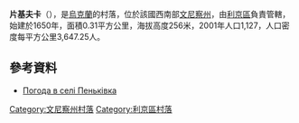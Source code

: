 {{coord|49|22|10|N|28|16|25|E|scale:30000|display=title}}

'''片基夫卡'''（{{lang-uk|Пеньківка}}），是[[烏克蘭|烏克蘭]]的村落，位於該國西南部[[文尼察州|文尼察州]]，由[[利京區|利京區]]負責管轄，始建於1650年，面積0.31平方公里，海拔高度256米，2001年人口1,127，人口密度每平方公里3,647.25人。

==參考資料==
* [http://weather.in.ua/ua/vinnickaja/19752 Погода в селі Пеньківка] {{Wayback|url=http://weather.in.ua/ua/vinnickaja/19752 |date=20111220071028 }}

[[Category:文尼察州村落|Category:文尼察州村落]]
[[Category:利京區村落|Category:利京區村落]]


{{Vinnytsia-geo-stub}}